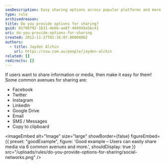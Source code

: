 ```yaml
---
seoDescription: Easy sharing options across popular platforms and more, empowering users to share information and media.
type: rule
archivedreason:
title: Do you provide options for sharing?
guid: 81f06f92-1631-4e6b-ae8f-404949a56c41
uri: do-you-provide-options-for-sharing
created: 2012-11-27T02:16:07.0000000Z
authors:
  - title: Jayden Alchin
    url: https://ssw.com.au/people/jayden-alchin
related: []
redirects: []
---
```


If users want to share information or media, then make it easy for them!
Some common avenues for sharing are:

- Facebook
- Twitter
- Instagram
- LinkedIn
- Google Drive
- Email
- SMS / Messages
- Copy to clipboard

<imageEmbed
  alt="Image"
  size="large"
  showBorder={false}
  figureEmbed={{
    preset: "goodExample",
    figure: 'Good example – Users can easily share media via 6 common avenues and more.',
    shouldDisplay: true
  }}
  src="/uploads/rules/do-you-provide-options-for-sharing/social-networks.png"
/>